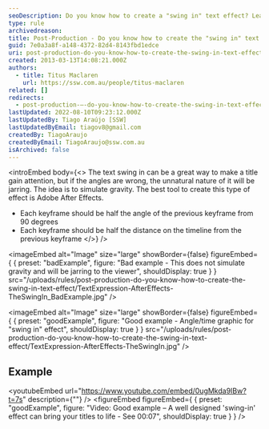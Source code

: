 ```yaml
---
seoDescription: Do you know how to create a "swing in" text effect? Learn how to simulate gravity and bring your titles to life using Adobe After Effects.
type: rule
archivedreason:
title: Post-Production - Do you know how to create the "swing in" text effect?
guid: 7e0a3a8f-a148-4372-82d4-8143fbd1edce
uri: post-production-do-you-know-how-to-create-the-swing-in-text-effect
created: 2013-03-13T14:08:21.000Z
authors:
  - title: Titus Maclaren
    url: https://ssw.com.au/people/titus-maclaren
related: []
redirects:
  - post-production-–-do-you-know-how-to-create-the-swing-in-text-effect
lastUpdated: 2022-08-10T09:23:12.000Z
lastUpdatedBy: Tiago Araújo [SSW]
lastUpdatedByEmail: tiagov8@gmail.com
createdBy: TiagoAraujo
createdByEmail: TiagoAraujo@ssw.com.au
isArchived: false
---
```


<introEmbed
  body={<>
The text swing in can be a great way to make a title gain attention, but if the angles are wrong, the unnatural nature of it will be jarring. The idea is to simulate gravity. The best tool to create this type of effect is Adobe After Effects.

- Each keyframe should be half the angle of the previous keyframe from 90 degrees
- Each keyframe should be half the distance on the timeline from the previous keyframe
  </>}
/>

<imageEmbed
  alt="Image"
  size="large"
  showBorder={false}
  figureEmbed={ {
    preset: "badExample",
    figure: "Bad example - This does not simulate gravity and will be jarring to the viewer",
    shouldDisplay: true
  } }
  src="/uploads/rules/post-production-do-you-know-how-to-create-the-swing-in-text-effect/TextExpression-AfterEffects-TheSwingIn_BadExample.jpg"
/>


<imageEmbed
  alt="Image"
  size="large"
  showBorder={false}
  figureEmbed={ {
    preset: "goodExample",
    figure: "Good example - Angle/time graphic for \"swing in\" effect",
    shouldDisplay: true
  } }
  src="/uploads/rules/post-production-do-you-know-how-to-create-the-swing-in-text-effect/TextExpression-AfterEffects-TheSwingIn.jpg"
/>


## Example


<youtubeEmbed url="https://www.youtube.com/embed/0ugMkda9IBw?t=7s" description={""} />
<figureEmbed figureEmbed={ {
  preset: "goodExample",
  figure: "Video: Good example – A well designed 'swing-in' effect can bring your titles to life - See 00:07",
  shouldDisplay: true
} } />

